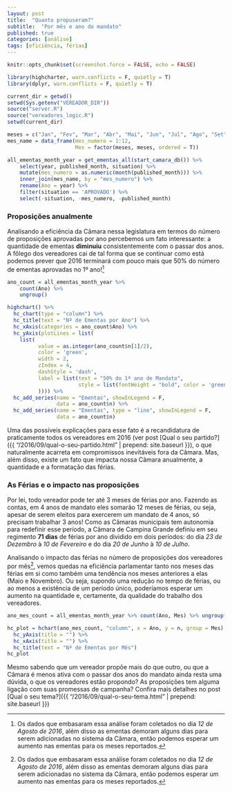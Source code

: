 ```yaml
---
layout: post
title:  "Quanto propuseram?"
subtitle:  "Por mês e ano do mandato"
published: true
categories: [análise]
tags: [eficiência, férias]
---
```


```r
knitr::opts_chunk$set(screenshot.force = FALSE, echo = FALSE) 

library(highcharter, warn.conflicts = F, quietly = T)
library(dplyr, warn.conflicts = F, quietly = T)

current_dir = getwd()
setwd(Sys.getenv("VEREADOR_DIR"))
source("server.R")
source("vereadores_logic.R")
setwd(current_dir)

meses = c("Jan", "Fev", "Mar", "Abr", "Mai", "Jun", "Jul", "Ago", "Set", "Out", "Nov", "Dez")
mes_name = data_frame(mes_numero = 1:12, 
                      Mes = factor(meses, meses, ordered = T))

all_ementas_month_year = get_ementas_all(start_camara_db()) %>%
    select(year, published_month, situation) %>%
    mutate(mes_numero = as.numeric(month(published_month))) %>% 
    inner_join(mes_name, by = "mes_numero") %>%
    rename(Ano = year) %>%
    filter(situation == 'APROVADO') %>% 
    select(-situation, -mes_numero, -published_month)

```

### Proposições anualmente

Analisando a eficiência da Câmara nessa legislatura em termos do número de proposições aprovadas por ano percebemos um fato interessante: a quantidade de ementas **diminuiu** consistentemente com o passar dos anos. A  fôlego dos vereadores cai de tal forma que se continuar como está podemos prever que 2016 terminará com pouco mais que 50% do número de ementas aprovadas no 1º ano![^footnote-dia-coleta]

```r

ano_count = all_ementas_month_year %>% 
    count(Ano) %>% 
    ungroup()

highchart() %>% 
  hc_chart(type = "column") %>% 
  hc_title(text = "Nº de Ementas por Ano") %>% 
  hc_xAxis(categories = ano_count$Ano) %>% 
  hc_yAxis(plotLines = list(
    list(
          value = as.integer(ano_count$n[1]/2),
          color = 'green',
          width = 2,
          zIndex = 4,
          dashStyle = 'dash',
          label = list(text = "50% do 1º ano de Mandato", 
                       style = list(fontWeight = "bold", color = 'green')
          )))) %>% 
  hc_add_series(name = "Ementas", showInLegend = F, 
                data = ano_count$n) %>% 
  hc_add_series(name = "Ementas", type = "line", showInLegend = F, 
                data = ano_count$n)

```

Uma das possíveis explicações para esse fato é a recandidatura de praticamente todos os vereadores em 2016 (ver post [Qual o seu partido?]({{ "/2016/09/qual-o-seu-partido.html" | prepend: site.baseurl }}), o que naturalmente acarreta em compromissos inevitáveis fora da Câmara. Mas, além disso, existe um fato que impacta nossa Câmara anualmente, a quantidade e a formatação das férias.

### As Férias e o impacto nas proposições
Por lei, todo vereador pode ter até 3 meses de férias por ano. Fazendo as contas, em 4 anos de mandato eles somarão 12 meses de férias, ou seja, apesar de serem eleitos para exercerem um mandato de 4 anos, só precisam trabalhar 3 anos! Como as Câmaras municipais tem autonomia para redefinir esse período, a Câmara de Campina Grande definiu em seu regimento **71 dias** de férias por ano dividido em dois períodos: do dia *23 de Dezembro* à *10 de Fevereiro* e do dia *20 de Junho* à *10 de Julho*.

Analisando o impacto das férias no número de proposições dos vereadores por mês[^footnote-dia-coleta], vemos quedas na eficiência parlamentar tanto nos meses das férias em si como também uma tendência nos meses anteriores a elas (Maio e Novembro). Ou seja, supondo uma redução no tempo de férias, ou ao menos a existência de um período único, poderíamos esperar um aumento na quantidade e, certamente, da qualidade do trabalho dos vereadores. 

```r
ano_mes_count = all_ementas_month_year %>% count(Ano, Mes) %>% ungroup()

hc_plot = hchart(ano_mes_count, "column", x = Ano, y = n, group = Mes) %>% 
  hc_yAxis(title = "") %>% 
  hc_xAxis(title = "") %>% 
  hc_title(text = "Nº de Ementas por Mês")
hc_plot
```

[^footnote-dia-coleta]: Os dados que embasaram essa análise foram coletados no dia *12 de Agosto de 2016*, além disso as ementas demoram alguns dias para serem adicionadas no sistema da Câmara, então podemos esperar um aumento nas ementas para os meses reportados.

Mesmo sabendo que um vereador propõe mais do que outro, ou que a Câmara é menos ativa com o passar dos anos do mandato ainda resta uma dúvida, o que os vereadores estão propondo? As proposições tem alguma ligação com suas promessas de campanha? Confira mais detalhes no post [Qual o seu tema?]({{ "/2016/09/qual-o-seu-tema.html" | prepend: site.baseurl }})
